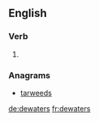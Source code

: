 ==English==

===Verb===
{{head|en|verb form}}

# {{en-third-person singular of|dewater}}

===Anagrams===
* [[tarweeds#English|tarweeds]]

[[de:dewaters]]
[[fr:dewaters]]